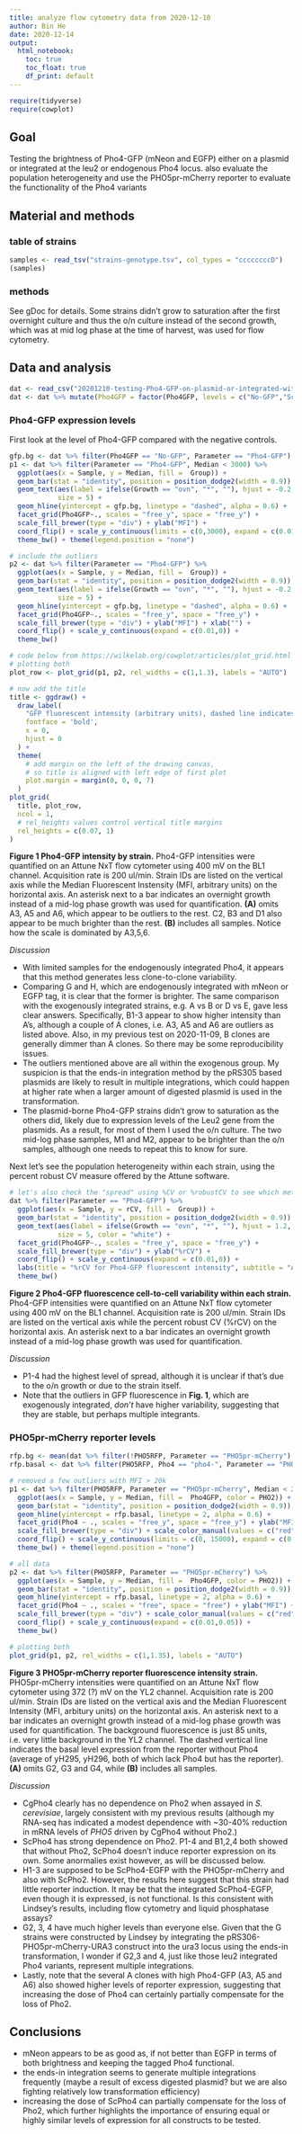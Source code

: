 ```yaml
---
title: analyze flow cytometry data from 2020-12-10
author: Bin He
date: 2020-12-14
output: 
  html_notebook:
    toc: true
    toc_float: true
    df_print: default
---
```


```r
require(tidyverse)
require(cowplot)
```

## Goal

Testing the brightness of Pho4-GFP (mNeon and EGFP) either on a plasmid or integrated at the leu2 or endogenous Pho4 locus. also evaluate the population heterogeneity and use the PHO5pr-mCherry reporter to evaluate the functionality of the Pho4 variants

## Material and methods

### table of strains
```r
samples <- read_tsv("strains-genotype.tsv", col_types = "ccccccccD")
(samples)
```

### methods
See gDoc for details. Some strains didn't grow to saturation after the first overnight culture and thus the o/n culture instead of the second growth, which was at mid log phase at the time of harvest, was used for flow cytometry.

## Data and analysis
```r
dat <- read_csv("20201210-testing-Pho4-GFP-on-plasmid-or-integrated-with-PHO5pr-reporter.csv")
dat <- dat %>% mutate(Pho4GFP = factor(Pho4GFP, levels = c("No-GFP","ScPho4-mNeon","ScPho4-EGFP", "CgPho4-mNeon")))
```

### Pho4-GFP expression levels
First look at the level of Pho4-GFP compared with the negative controls.
```r
gfp.bg <- dat %>% filter(Pho4GFP == "No-GFP", Parameter == "Pho4-GFP") %>% pull(Median) %>% mean()
p1 <- dat %>% filter(Parameter == "Pho4-GFP", Median < 3000) %>% 
  ggplot(aes(x = Sample, y = Median, fill =  Group)) + 
  geom_bar(stat = "identity", position = position_dodge2(width = 0.9)) +
  geom_text(aes(label = ifelse(Growth == "ovn", "*", ""), hjust = -0.2, vjust = 0.8), 
            size = 5) +
  geom_hline(yintercept = gfp.bg, linetype = "dashed", alpha = 0.6) +
  facet_grid(Pho4GFP~., scales = "free_y", space = "free_y") +
  scale_fill_brewer(type = "div") + ylab("MFI") +
  coord_flip() + scale_y_continuous(limits = c(0,3000), expand = c(0.01,0)) +
  theme_bw() + theme(legend.position = "none")

# include the outliers
p2 <- dat %>% filter(Parameter == "Pho4-GFP") %>% 
  ggplot(aes(x = Sample, y = Median, fill =  Group)) + 
  geom_bar(stat = "identity", position = position_dodge2(width = 0.9)) +
  geom_text(aes(label = ifelse(Growth == "ovn", "*", ""), hjust = -0.2, vjust = 0.8), 
            size = 5) +
  geom_hline(yintercept = gfp.bg, linetype = "dashed", alpha = 0.6) +
  facet_grid(Pho4GFP~., scales = "free_y", space = "free_y") +
  scale_fill_brewer(type = "div") + ylab("MFI") + xlab("") +
  coord_flip() + scale_y_continuous(expand = c(0.01,0)) + 
  theme_bw()

# code below from https://wilkelab.org/cowplot/articles/plot_grid.html
# plotting both
plot_row <- plot_grid(p1, p2, rel_widths = c(1,1.3), labels = "AUTO")

# now add the title
title <- ggdraw() +
  draw_label(
    "GFP fluorescent intensity (arbitrary units), dashed line indicates background fluorescence",
    fontface = 'bold',
    x = 0,
    hjust = 0
  ) +
  theme(
    # add margin on the left of the drawing canvas,
    # so title is aligned with left edge of first plot
    plot.margin = margin(0, 0, 0, 7)
  )
plot_grid(
  title, plot_row,
  ncol = 1,
  # rel_heights values control vertical title margins
  rel_heights = c(0.07, 1)
)
```
**Figure 1 Pho4-GFP intensity by strain.** Pho4-GFP intensities were quantified on an Attune NxT flow cytometer using 400 mV on the BL1 channel. Acquisition rate is 200 ul/min. Strain IDs are listed on the vertical axis while the Median Fluorescent Instensity (MFI, arbitrary units) on the horizontal axis. An asterisk next to a bar indicates an overnight growth instead of a mid-log phase growth was used for quantification. **(A)** omits A3, A5 and A6, which appear to be outliers to the rest. C2, B3 and D1 also appear to be much brighter than the rest. **(B)** includes all samples. Notice how the scale is dominated by A3,5,6.

_Discussion_

- With limited samples for the endogenously integrated Pho4, it appears that this method generates less clone-to-clone variability.
- Comparing G and H, which are endogenously integrated with mNeon or EGFP tag, it is clear that the former is brighter. The same comparison with the exogenously integrated strains, e.g. A vs B or D vs E, gave less clear answers. Specifically, B1-3 appear to show higher intensity than A's, although a couple of A clones, i.e. A3, A5 and A6 are outliers as listed above. Also, in my previous test on 2020-11-09, B clones are generally dimmer than A clones. So there may be some reproducibility issues.
- The outliers mentioned above are all within the exogenous group. My suspicion is that the ends-in integration method by the pRS305 based plasmids are likely to result in multiple integrations, which could happen at higher rate when a larger amount of digested plasmid is used in the transformation.
- The plasmid-borne Pho4-GFP strains didn't grow to saturation as the others did, likely due to expression levels of the Leu2 gene from the plasmids. As a result, for most of them I used the o/n culture. The two mid-log phase samples, M1 and M2, appear to be brighter than the o/n samples, although one needs to repeat this to know for sure.

Next let's see the population heterogeneity within each strain, using the percent robust CV measure offered by the Attune software.
```r
# let's also check the "spread" using %CV or %robustCV to see which methods produce more heterogeneity among cells
dat %>% filter(Parameter == "Pho4-GFP") %>% 
  ggplot(aes(x = Sample, y = rCV, fill =  Group)) + 
  geom_bar(stat = "identity", position = position_dodge2(width = 0.9)) +
  geom_text(aes(label = ifelse(Growth == "ovn", "*", ""), hjust = 1.2, vjust = 0.8), 
            size = 5, color = "white") +
  facet_grid(Pho4GFP~., scales = "free_y", space = "free_y") +
  scale_fill_brewer(type = "div") + ylab("%rCV") +
  coord_flip() + scale_y_continuous(expand = c(0.01,0)) +
  labs(title = "%rCV for Pho4-GFP fluorescent intensity", subtitle = "Asterisks indicate o/n instead of mid-log phase culture") +
  theme_bw()
```
**Figure 2 Pho4-GFP fluorescence cell-to-cell variability within each strain.** Pho4-GFP intensities were quantified on an Attune NxT flow cytometer using 400 mV on the BL1 channel. Acquisition rate is 200 ul/min. Strain IDs are listed on the vertical axis while the percent robust CV (%rCV) on the horizontal axis. An asterisk next to a bar indicates an overnight growth instead of a mid-log phase growth was used for quantification.

_Discussion_

- P1-4 had the highest level of spread, although it is unclear if that's due to the o/n growth or due to the strain itself.
- Note that the outliers in GFP fluorescence in **Fig. 1**, which are exogenously integrated, _don't_ have higher variability, suggesting that they are stable, but perhaps multiple integrants.

### PHO5pr-mCherry reporter levels
```r
rfp.bg <- mean(dat %>% filter(!PHO5RFP, Parameter == "PHO5pr-mCherry") %>% pull(Median))
rfp.basal <- dat %>% filter(PHO5RFP, Pho4 == "pho4-", Parameter == "PHO5pr-mCherry") %>% pull(Median) %>% mean()

# removed a few outliers with MFI > 20k
p1 <- dat %>% filter(PHO5RFP, Parameter == "PHO5pr-mCherry", Median < 20000) %>% 
  ggplot(aes(x = Sample, y = Median, fill =  Pho4GFP, color = PHO2)) + 
  geom_bar(stat = "identity", position = position_dodge2(width = 0.9)) +
  geom_hline(yintercept = rfp.basal, linetype = 2, alpha = 0.6) +
  facet_grid(Pho4 ~ ., scales = "free_y", space = "free_y") + ylab("MFI") +
  scale_fill_brewer(type = "div") + scale_color_manual(values = c("red", NA)) +
  coord_flip() + scale_y_continuous(limits = c(0, 15000), expand = c(0.01,0.02)) +
  theme_bw() + theme(legend.position = "none")

# all data
p2 <- dat %>% filter(PHO5RFP, Parameter == "PHO5pr-mCherry") %>% 
  ggplot(aes(x = Sample, y = Median, fill =  Pho4GFP, color = PHO2)) + 
  geom_bar(stat = "identity", position = position_dodge2(width = 0.9)) +
  geom_hline(yintercept = rfp.basal, linetype = 2, alpha = 0.6) +
  facet_grid(Pho4 ~ ., scales = "free", space = "free") + ylab("MFI") + xlab("") +
  scale_fill_brewer(type = "div") + scale_color_manual(values = c("red", NA)) +
  coord_flip() + scale_y_continuous(expand = c(0.01,0.05)) +
  theme_bw()

# plotting both
plot_grid(p1, p2, rel_widths = c(1,1.35), labels = "AUTO")
```
**Figure 3 PHO5pr-mCherry reporter fluorescence intensity strain.** PHO5pr-mCherry intensities were quantified on an Attune NxT flow cytometer using 372 (?) mV on the YL2 channel. Acquisition rate is 200 ul/min. Strain IDs are listed on the vertical axis and the  Median Fluorescent Intensity (MFI, arbitury units) on the horizontal axis. An asterisk next to a bar indicates an overnight growth instead of a mid-log phase growth was used for quantification. The background fluorescence is just 85 units, i.e. very little background in the YL2 channel. The dashed vertical line indicates the basal level expression from the reporter without Pho4 (average of yH295, yH296, both of which lack Pho4 but has the reporter). **(A)** omits G2, G3 and G4, while **(B)** includes all samples.

_Discussion_

- CgPho4 clearly has no dependence on Pho2 when assayed in _S. cerevisiae_, largely consistent with my previous results (although my RNA-seq has indicated a modest dependence with ~30-40% reduction in mRNA levels of _PHO5_ driven by CgPho4 without Pho2.)
- ScPho4 has strong dependence on Pho2. P1-4 and B1,2,4 both showed that without Pho2, ScPho4 doesn't induce reporter expression on its own. Some anormalies exist however, as will be discussed below.
- H1-3 are supposed to be ScPho4-EGFP with the PHO5pr-mCherry and also with ScPho2. However, the results here suggest that this strain had little reporter induction. It may be that the integrated ScPho4-EGFP, even though it is expressed, is not functional. Is this consistent with Lindsey's results, including flow cytometry and liquid phosphatase assays?
- G2, 3, 4 have much higher levels than everyone else. Given that the G strains were constructed by Lindsey by integrating the pRS306-PHO5pr-mCherry-URA3 construct into the ura3 locus using the ends-in transformation, I wonder if G2,3 and 4, just like those leu2 integrated Pho4 variants, represent multiple integrations.
- Lastly, note that the several A clones with high Pho4-GFP (A3, A5 and A6) also showed higher levels of reporter expression, suggesting that increasing the dose of Pho4 can certainly partially compensate for the loss of Pho2.


## Conclusions
- mNeon appears to be as good as, if not better than EGFP in terms of both brightness and keeping the tagged Pho4 functional.
- the ends-in integration seems to generate multiple integrations frequently (maybe a result of excess digested plasmid? but we are also fighting relatively low transformation efficiency)
- increasing the dose of ScPho4 can partially compensate for the loss of Pho2, which further highlights the importance of ensuring equal or highly similar levels of expression for all constructs to be tested.